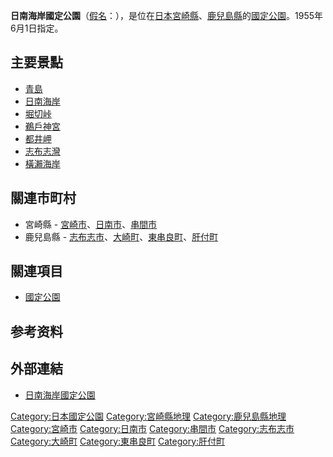 {{expand|time=2010-06-09T08:47:15+00:00}}
{{Infobox protected area
| name            = 日南海岸國定公園
| alt_name        = 
| iucn_category   = V
| photo           = Nichinan coastline.jpg
| photo_width     = 
| photo_caption   = 日南海岸 堀切峠
| map             = Japan
| map_width       = 250
| location        = [[宮崎縣|宮崎縣]]、[[鹿兒島縣|鹿兒島縣]]
| nearest_city    = 
| lat_d           = 31.579
| long_d          = 131.43
| area            = {{convert|4542|ha|km2|sigfig=3}}
| established     = 1955年6月1日
| visitation_num  = 3,717,000人次
| visitation_year = 2010年
| visitation_ref  = <ref>{{Cite web |url=http://www.env.go.jp/park/doc/data/quasi/qnp_81.pdf |title=国定公園の利用者数（公園、年次別） |accessdate=2012-08-04 |work=関連法令・各種資料 > 自然保護各種データ |publisher=環境省自然環境局 |date= |archive-date=2012-03-01 |archive-url=https://web.archive.org/web/20120301083233/http://www.env.go.jp/park/doc/data/quasi/qnp_81.pdf |dead-url=no }}</ref>
| governing_body  = 宮崎縣廳、鹿兒島縣廳
| url             = 
}}
'''日南海岸國定公園'''（[[日語假名|假名]]：{{lang|ja|にちなんかいがんこくていこうえん}}），是位在[[日本|日本]][[宮崎縣|宮崎縣]]、[[鹿兒島縣|鹿兒島縣]]的[[國定公園|國定公園]]。1955年6月1日指定。

== 主要景點 ==
* [[青島_(宮崎縣)|青島]]
* [[日南海岸|日南海岸]]
* [[堀切峠|堀切峠]]
* [[鵜戶神宮|鵜戶神宮]]
* [[都井岬|都井岬]]
* [[志布志灣|志布志灣]]
* [[橫瀨海岸|橫瀨海岸]]

== 關連市町村 ==
* 宮崎縣 - [[宮崎市|宮崎市]]、[[日南市|日南市]]、[[串間市|串間市]]
* 鹿兒島縣 - [[志布志市|志布志市]]、[[大崎町|大崎町]]、[[東串良町|東串良町]]、[[肝付町|肝付町]]

== 關連項目 ==
* [[國定公園|國定公園]]

==参考资料==
{{Reflist}}

== 外部連結 ==
{{commonscat|Nichinan Kaigan Quasi-National Park}}
* {{ja}}[https://web.archive.org/web/20090515011323/http://www.pref.kagoshima.jp/pr/gaiyou/shizen/shizenkouen/nitinan.html 日南海岸國定公園]

{{国定公园列表}}
{{DEFAULTSORT:Nichinan Kaigan}}

[[Category:日本國定公園|Category:日本國定公園]]
[[Category:宮崎縣地理|Category:宮崎縣地理]]
[[Category:鹿兒島縣地理|Category:鹿兒島縣地理]]
[[Category:宮崎市|Category:宮崎市]]
[[Category:日南市|Category:日南市]]
[[Category:串間市|Category:串間市]]
[[Category:志布志市|Category:志布志市]]
[[Category:大崎町|Category:大崎町]]
[[Category:東串良町|Category:東串良町]]
[[Category:肝付町|Category:肝付町]]